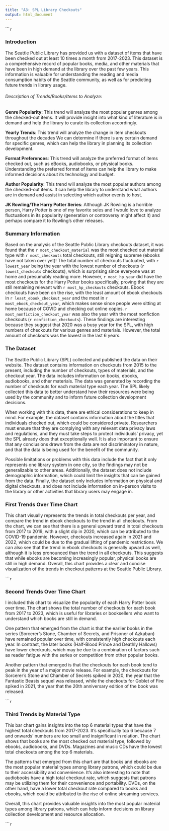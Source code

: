 ```yaml
---
title: "A3: SPL Library Checkouts"
output: html_document
---
```


``````r

```

### Introduction

The Seattle Public Library has provided us with a dataset of items that have been checked out at least 10 times a month from 2017-2023. This dataset is a comprehensive record of popular books, media, and other materials that have been in high demand at the library over the past few years. This information is valuable for understanding the reading and media consumption habits of the Seattle community, as well as for predicting future trends in library usage.

###### Description of Trends/Books/Items to Analyze:

**Genre Popularity**: This trend will analyze the most popular genres among the checked-out items. It will provide insight into what kind of literature is in demand and help the library to curate its collection accordingly.

**Yearly Trends**: This trend will analyze the change in item checkouts throughout the decades We can determine if there is any certain demand for specific genres, which can help the library in planning its collection development.

**Format Preferences**: This trend will analyze the preferred format of items checked out, such as eBooks, audiobooks, or physical books. Understanding the preferred format of items can help the library to make informed decisions about its technology and budget.

**Author Popularity**: This trend will analyze the most popular authors among the checked-out items. It can help the library to understand what authors are in demand and assist in selecting which author events to host.

**JK Rowling/The Harry Potter Series**: Although JK Rowling is a horrible person, Harry Potter is one of my favorite seies and I would love to analyze fluctuations in its popularity (generation or controversy might affect it) and perhaps compare it to Rowling's other releases.

### Summary Information

Based on the analysis of the Seattle Public Library checkouts dataset, it was found that the `r most_checkout_material` was the most checked out material type with `r most_checkouts` total checkouts, still reigning supreme (ebooks have not taken over yet)! The total number of checkouts fluctuated, with `r lowest_year` being the year with the lowest number of checkouts (`r lowest_checkouts` checkouts), which is surprising since everyone was at home and presumably reading more. However, `r most_hp_year` did have the most checkouts for the Harry Potter books specifically, proving that they are still remaining relevant with `r most_hp_checkouts` checkouts. Ebook checkouts have been on the rise, with the least amount of ebook checkouts in `r least_ebook_checkout_year` and the most in `r most_ebook_checkout_year`, which makes sense since people were sitting at home because of COVID and checking out online copies. `r most_nonfiction_checkout_year` was also the year with the most nonfiction checkouts (`r nonfiction_checkouts`). These findings are interesting because they suggest that 2020 was a busy year for the SPL, with high numbers of checkouts for various genres and materials. However, the total amount of checkouts was the lowest in the last 6 years.

### The Dataset

The Seattle Public Library (SPL) collected and published the data on their website. The dataset contains information on checkouts from 2015 to the present, including the number of checkouts, types of materials, and the checkout year. The data includes information on books, ebooks, audiobooks, and other materials. The data was generated by recording the number of checkouts for each material type each year. The SPL likely collected this data to better understand how their resources were being used by the community and to inform future collection development decisions.

When working with this data, there are ethical considerations to keep in mind. For example, the dataset contains information about the titles that individuals checked out, which could be considered private. Researchers must ensure that they are complying with any relevant data privacy laws and regulations, and they must take steps to protect individuals' privacy, yet the SPL already does that exceptionally well. It is also important to ensure that any conclusions drawn from the data are not discriminatory in nature, and that the data is being used for the benefit of the community.

Possible limitations or problems with this data include the fact that it only represents one library system in one city, so the findings may not be generalizable to other areas. Additionally, the dataset does not include demographic information, which could limit the insights that can be gained from the data. Finally, the dataset only includes information on physical and digital checkouts, and does not include information on in-person visits to the library or other activities that library users may engage in.

### First Trends Over Time Chart

This chart visually represents the trends in total checkouts per year, and compare the trend in ebook checkouts to the trend in all checkouts. From the chart, we can see that there is a general upward trend in total checkouts from 2017 to 2019, with a slight dip in 2020, which can be attributed to the COVID-19 pandemic. However, checkouts increased again in 2021 and 2022, which could be due to the gradual lifting of pandemic restrictions. We can also see that the trend in ebook checkouts is generally upward as well, although it is less pronounced than the trend in all checkouts. This suggests that while ebooks are becoming increasingly popular, physical books are still in high demand. Overall, this chart provides a clear and concise visualization of the trends in checkout patterns at the Seattle Public Library.

``````r

```

### Second Trends Over Time Chart

I included this chart to visualize the popularity of each Harry Potter book over time. The chart shows the total number of checkouts for each book from 2017 to 2023, which is useful for libraries or booksellers who want to understand which books are still in demand.

One pattern that emerged from the chart is that the earlier books in the series (Sorcerer's Stone, Chamber of Secrets, and Prisoner of Azkaban) have remained popular over time, with consistently high checkouts each year. In contrast, the later books (Half-Blood Prince and Deathly Hallows) have lower checkouts, which may be due to a combination of factors such as reader fatigue with the series or competition from other popular books.

Another pattern that emerged is that the checkouts for each book tend to peak in the year of a major movie release. For example, the checkouts for Sorcerer's Stone and Chamber of Secrets spiked in 2020, the year that the Fantastic Beasts sequel was released, while the checkouts for Goblet of Fire spiked in 2021, the year that the 20th anniversary edition of the book was released.

``````r
```

### Third Trends by Material Type

This bar chart gains insights into the top 6 material types that have the highest total checkouts from 2017-2023. It's specifically top 6 because 7 and onwards' numbers are too small and insignificant in relation. The chart shows that books are the most checked out material type, followed by ebooks, audiobooks, and DVDs. Magazines and music CDs have the lowest total checkouts among the top 6 materials.

The patterns that emerged from this chart are that books and ebooks are the most popular material types among library patrons, which could be due to their accessibility and convenience. It's also interesting to note that audiobooks have a high total checkout rate, which suggests that patrons may be utilizing them for their convenience and portability. DVDs, on the other hand, have a lower total checkout rate compared to books and ebooks, which could be attributed to the rise of online streaming services.

Overall, this chart provides valuable insights into the most popular material types among library patrons, which can help inform decisions on library collection development and resource allocation.

``````r
```


